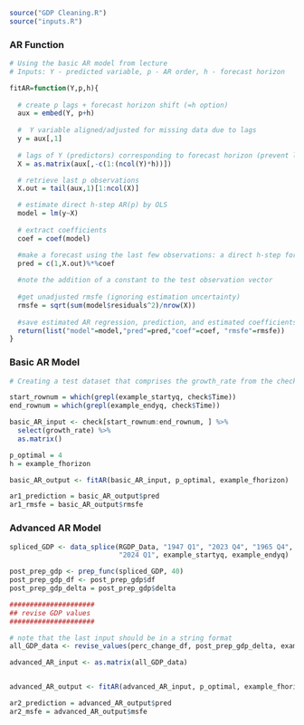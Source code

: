 
```r

source("GDP Cleaning.R")
source("inputs.R")

```

### AR Function 

```r

# Using the basic AR model from lecture 
# Inputs: Y - predicted variable, p - AR order, h - forecast horizon

fitAR=function(Y,p,h){
  
  # create p lags + forecast horizon shift (=h option)
  aux = embed(Y, p+h)
  
  #  Y variable aligned/adjusted for missing data due to lags
  y = aux[,1] 
  
  # lags of Y (predictors) corresponding to forecast horizon (prevent leakage)
  X = as.matrix(aux[,-c(1:(ncol(Y)*h))])

  # retrieve last p observations
  X.out = tail(aux,1)[1:ncol(X)] 

  # estimate direct h-step AR(p) by OLS 
  model = lm(y~X) 
  
  # extract coefficients
  coef = coef(model) 

  #make a forecast using the last few observations: a direct h-step forecast.
  pred = c(1,X.out)%*%coef 
  
  #note the addition of a constant to the test observation vector
  
  #get unadjusted rmsfe (ignoring estimation uncertainty)
  rmsfe = sqrt(sum(model$residuals^2)/nrow(X)) 
  
  #save estimated AR regression, prediction, and estimated coefficients
  return(list("model"=model,"pred"=pred,"coef"=coef, "rmsfe"=rmsfe)) 
}

```

### Basic AR Model 

```r

# Creating a test dataset that comprises the growth_rate from the check dataset

start_rownum = which(grepl(example_startyq, check$Time))
end_rownum = which(grepl(example_endyq, check$Time))

basic_AR_input <- check[start_rownum:end_rownum, ] %>% 
  select(growth_rate) %>% 
  as.matrix()

p_optimal = 4
h = example_fhorizon

basic_AR_output <- fitAR(basic_AR_input, p_optimal, example_fhorizon)

ar1_prediction = basic_AR_output$pred
ar1_rmsfe = basic_AR_output$rmsfe

```


### Advanced AR Model 

```r

spliced_GDP <- data_splice(RGDP_Data, "1947 Q1", "2023 Q4", "1965 Q4", 
                           "2024 Q1", example_startyq, example_endyq)

post_prep_gdp <- prep_func(spliced_GDP, 40)
post_prep_gdp_df <- post_prep_gdp$df
post_prep_gdp_delta = post_prep_gdp$delta

#####################
## revise GDP values
#####################

# note that the last input should be in a string format
all_GDP_data <- revise_values(perc_change_df, post_prep_gdp_delta, example_endq)

advanced_AR_input <- as.matrix(all_GDP_data)


advanced_AR_output <- fitAR(advanced_AR_input, p_optimal, example_fhorizon)

ar2_prediction = advanced_AR_output$pred
ar2_msfe = advanced_AR_output$msfe

```
